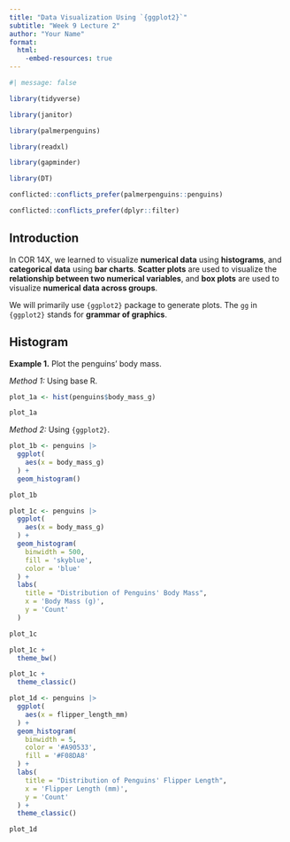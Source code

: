 ```yaml
---
title: "Data Visualization Using `{ggplot2}`"
subtitle: "Week 9 Lecture 2"
author: "Your Name"
format: 
  html:
    -embed-resources: true
---
```


```r
#| message: false

library(tidyverse)

library(janitor)

library(palmerpenguins)

library(readxl)

library(gapminder)

library(DT)

conflicted::conflicts_prefer(palmerpenguins::penguins)

conflicted::conflicts_prefer(dplyr::filter)
```

## Introduction

In COR 14X, we learned to visualize **numerical data** using **histograms**, and **categorical data** using **bar charts**. **Scatter plots** are used to visualize the **relationship between two numerical variables**, and **box plots** are used to visualize **numerical data across groups**.

We will primarily use `{ggplot2}` package to generate plots. The `gg` in `{ggplot2}` stands for **grammar of graphics**. 

## Histogram

**Example 1.** Plot the penguins' body mass.

*Method 1:* Using base R.

```r
plot_1a <- hist(penguins$body_mass_g)

plot_1a
```

*Method 2:* Using `{ggplot2}`.

```r
plot_1b <- penguins |> 
  ggplot(
    aes(x = body_mass_g)
  ) +
  geom_histogram()

plot_1b
```

```r
plot_1c <- penguins |> 
  ggplot(
    aes(x = body_mass_g)
  ) +
  geom_histogram(
    binwidth = 500,
    fill = 'skyblue',
    color = 'blue'
  ) +
  labs(
    title = "Distribution of Penguins' Body Mass",
    x = 'Body Mass (g)',
    y = 'Count'
  )

plot_1c
```

```r
plot_1c +
  theme_bw()
```

```r
plot_1c +
  theme_classic()
```

```r
plot_1d <- penguins |> 
  ggplot(
    aes(x = flipper_length_mm)
  ) +
  geom_histogram(
    binwidth = 5,
    color = '#A90533',
    fill = '#F08DA8'
  ) +
  labs(
    title = "Distribution of Penguins' Flipper Length",
    x = 'Flipper Length (mm)',
    y = 'Count'
  ) +
  theme_classic()

plot_1d
```
